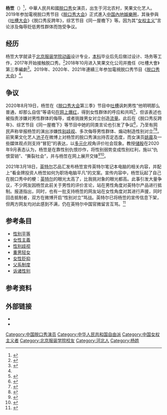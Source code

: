 {{缺少信息|演艺经历}}
{{BLPsources}}
'''杨笠'''（{{bd|1992年||}}）<ref name=亚洲周刊>{{cite news |title=楊笠小檔案 |url=https://www.yzzk.com/article/details/%E7%A4%BE%E6%9C%83/2021-14/1617166357422/%E6%A5%8A%E7%AC%A0%E5%B0%8F%E6%AA%94%E6%A1%88 |publisher=亚洲周刊}}</ref>，中華人民共和國[[談話節目|脱口秀]]女演员，出生于河北农村，笑果文化艺人。2019年参加電視脱口秀节目《[[脱口秀大会|脱口秀大会]]》正式進入[[中國大陸娛樂圈|中国內地娛樂圈]]，其後參與《[[吐槽大会|吐槽大会]]》《脱口秀反跨年》，综艺节目《同一屋檐下》等。因为其“[[女权主义|女权主义]]”言论涉及侮辱贬低男性群体而饱受争议。

==经历==
杨笠大学就读于[[北京服装学院|北京服装学院]][[动画|动画]]设计专业，[[本科|本科]]毕业后先后做过设计、场务等工作，2017年开始接触脱口秀。<ref name=脱口秀的生意>{{cite web |author1=远川商业评论 |title=脱口秀的生意 |url=https://www.jiemian.com/article/5541120.html |website=界面新闻 |accessdate=2021-03-22 |date=2021-01-13 |archive-date=2021-01-28 |archive-url=https://web.archive.org/web/20210128045502/https://www.jiemian.com/article/5541120.html |dead-url=no }}</ref>2018年10月进入笑果文化公司并擔任《吐槽大會》第三季編劇<ref>{{cite web |author1=虎嗅APP |title=杨笠：被脱口秀改写的人生 |url=https://www.sohu.com/a/340662271_115207 |website=搜狐 |accessdate=2021-03-22 |date=2019-09-13}}</ref>。2019年、2020年、2021年連續三年参加電視脱口秀节目《[[脱口秀大会|脱口秀大会]]》<ref name=亚洲周刊/>。

==争议==
2020年8月19日，杨笠在《[[脱口秀大会|脱口秀大会]]第三季》节目中[[吐槽|吐槽]]讽刺男性“他明明那么普通，却那么自信”等语句[[迷因|在网上爆红]]，得到女性群体的呼应和共鸣<ref>{{cite web |author1=羊城晚报 |title=女性脱口秀演员在崛起 |url=http://www.xinhuanet.com/ent/2020-09/13/c_1126486762.htm |website=新华网 |accessdate=2021-03-22 |date=2020-09-13 |archive-date=2020-09-14 |archive-url=https://web.archive.org/web/20200914215659/http://www.xinhuanet.com/ent/2020-09/13/c_1126486762.htm |dead-url=no }}</ref>，但该表述也被指责涉嫌对男性群体的侮辱，或者挑拨男女对立创造[[炒作|流量]]。此后在《脱口秀反跨年》、综艺节目《同一屋檐下》等节目中她的同类言论也引发了争议<ref>{{cite web |author1=亿欧网 |title=杨笠代言英特尔产品引发“性别对立”骂战，相关广告已下架 |url=https://finance.sina.com.cn/tech/2021-03-21/doc-ikkntiam5995230.shtml |website=新浪科技 |accessdate=2021-03-22 |date=2021-03-21 |archive-date=2021-03-23 |archive-url=https://web.archive.org/web/20210323000618/https://finance.sina.com.cn/tech/2021-03-21/doc-ikkntiam5995230.shtml |dead-url=no }}</ref>，乃至有网民声称举报杨笠的演出涉嫌[[性别歧视|性别歧视]]、多次侮辱男性群体、煽动制造性别对立<ref>{{cite news |title=脱口秀演员杨笠被举报性别歧视 究竟谁在挑起对立？ |url=https://www.chinanews.com/yl/2020/12-29/9373550.shtml |accessdate=2021-03-22 |work=成都商报 |publisher=中新网 |date=2020年12月29日 |archive-date=2021-01-29 |archive-url=https://web.archive.org/web/20210129143709/https://www.chinanews.com/yl/2020/12-29/9373550.shtml |dead-url=no }}</ref><ref name=yicai>{{cite web |title=杨笠脱口秀被举报引发性别之争，她冒犯了谁？ |url=https://www.yicai.com/news/100899448.html |website=第一财经 |accessdate=2021-03-22 |date=2021-01-03 |archive-date=2021-01-27 |archive-url=https://web.archive.org/web/20210127182337/https://www.yicai.com/news/100899448.html |dead-url=no }}</ref>。前笑果文化艺人[[池子|池子]]在微博上对杨笠的脱口秀演出持否定态度，而女演员[[姚晨|姚晨]]及一些媒体观点则支持“冒犯”的表达，以[[多元化|多元化]]视角评价社会现象。教授[[储殷|储殷]]在2020年9月表态认为，杨笠是在靠性别仇恨炒作，将性别弱势变成性别红利，施以“仇恨营销”、“撕裂社会”，并与杨笠在网上展开交锋{{R|yicai}}<ref>{{cite web |author1=橙雨伞公益 |title=为了证明杨笠是对的，储殷勇敢站了出来 |url=https://www.jiemian.com/article/5005026.html |website=界面新闻 |accessdate=2021-03-22}}{{需要更好来源|reason=非可靠非中立，仅作一手资料来源}}</ref><ref>{{cite web |author1=劉燕秋 |title=【专访】杨笠：唯一能让我精神健康的办法就是工作 |url=https://www.jiemian.com/article/4851303.html |website=www.jiemian.com |publisher=界面新聞 |accessdate=2020-08-19 |language=zh |archive-date=2021-05-16 |archive-url=https://web.archive.org/web/20210516012641/https://www.jiemian.com/article/4851303.html |dead-url=no }}</ref>。

2021年3月18日，[[英特尔|英特尔]]芯品汇发布杨笠宣传英特尔笔记本电脑的相关内容，并配上“看金牌投资人杨笠如何为职场电脑平凡”的文案。宣传内容中，杨笠玩起了自己在脱口秀中的梗：[[英特尔|英特尔]]的眼光太高了，比我挑对象的眼光都高。此事引发大量争议，不少网友因杨笠此前关于男性的评价言论，站在男性角度对英特尔产品进行抵制。报道指出，同时，也有一批支持杨笠的网友站在女性角度对其进行声援，同时回击抵制者，双方在微博开启“性别对立”骂战。英特尔已将杨笠的宣传信息下架，但两方网友均对此感到不满，仍在英特尔中国官微留言互骂。<ref>{{cite web |author1=袁伟腾 |title=英特尔回应杨笠代言争议：多元、包容是英特尔文化的重要部分 |url=https://www.jiemian.com/article/5841532.html |website=界面新闻 |accessdate=2021-03-22 |date=2021-03-22 |archive-date=2021-03-23 |archive-url=https://web.archive.org/web/20210323144414/https://www.jiemian.com/article/5841532.html |dead-url=no }}</ref>

== 参考条目 ==
*[[性别平等|性别平等]]
*[[女性主義|女性主義]]
*[[性别歧视|性别歧视]]
*[[重男轻女|重男轻女]]
*[[女性贬抑|女性贬抑]]
*[[父系制度|父系制度]]
*[[诉诸性别|诉诸性别]]

== 参考资料 ==
{{reflist}}

==外部链接==
*{{豆瓣影人}}
*{{weibo}}

[[Category:中国脱口秀演员|Category:中国脱口秀演员]]
[[Category:中华人民共和国自由派|Category:中华人民共和国自由派]]
[[Category:中国女权主义者|Category:中国女权主义者]]
[[Category:北京服装学院校友|Category:北京服装学院校友]]
[[Category:河北人|Category:河北人]]
[[Category:杨姓|Category:杨姓]]